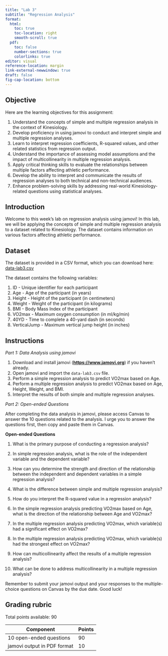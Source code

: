 ```yaml
---
title: "Lab 3"
subtitle: "Regression Analysis"
format: 
  html:
    toc: true
    toc-location: right
    smooth-scroll: true
  pdf:
    toc: false
    number-sections: true
    colorlinks: true
editor: visual
reference-location: margin
link-external-newwindow: true
draft: false
fig-cap-location: bottom
---
```


## Objective

Here are the learning objectives for this assignment:

1.  Understand the concepts of simple and multiple regression analysis in the context of Kinesiology.
2.  Develop proficiency in using jamovi to conduct and interpret simple and multiple regression analyses.
3.  Learn to interpret regression coefficients, R-squared values, and other related statistics from regression output.
4.  Understand the importance of assessing model assumptions and the impact of multicollinearity in multiple regression analysis.
5.  Apply critical thinking skills to evaluate the relationships between multiple factors affecting athletic performance.
6.  Develop the ability to interpret and communicate the results of regression analyses to both technical and non-technical audiences.
7.  Enhance problem-solving skills by addressing real-world Kinesiology-related questions using statistical analyses.

## Introduction

Welcome to this week's lab on regression analysis using jamovi! In this lab, we will be applying the concepts of simple and multiple regression analysis to a dataset related to Kinesiology. The dataset contains information on various factors affecting athletic performance.

## **Dataset** {#sec-dataset}

The dataset is provided in a CSV format, which you can download here: [data-lab3.csv](./data/data-lab3.csv)

The dataset contains the following variables:

1.  ID - Unique identifier for each participant
2.  Age - Age of the participant (in years)
3.  Height - Height of the participant (in centimeters)
4.  Weight - Weight of the participant (in kilograms)
5.  BMI - Body Mass Index of the participant
6.  VO2max - Maximum oxygen consumption (in ml/kg/min)
7.  40YD - Time to complete a 40-yard dash (in seconds)
8.  VerticalJump - Maximum vertical jump height (in inches)

## Instructions {#sec-instructions}

*Part 1: Data Analysis using jamovi*

1.  Download and install jamovi ([**https://www.jamovi.org**](https://www.jamovi.org/)) if you haven't already.
2.  Open jamovi and import the `data-lab3.csv` file.
3.  Perform a simple regression analysis to predict VO2max based on Age.
4.  Perform a multiple regression analysis to predict VO2max based on Age, Height, Weight, and BMI.
5.  Interpret the results of both simple and multiple regression analyses.

*Part 2: Open-ended Questions*

After completing the data analysis in jamovi, please access Canvas to answer the 10 questions related to the analysis. I urge you to answer the questions first, then copy and paste them in Canvas.

**Open-ended Questions**

1.  What is the primary purpose of conducting a regression analysis?

2.  In simple regression analysis, what is the role of the independent variable and the dependent variable?

3.  How can you determine the strength and direction of the relationship between the independent and dependent variables in a simple regression analysis?

4.  What is the difference between simple and multiple regression analysis?

5.  How do you interpret the R-squared value in a regression analysis?

6.  In the simple regression analysis predicting VO2max based on Age, what is the direction of the relationship between Age and VO2max?

7.  In the multiple regression analysis predicting VO2max, which variable(s) had a significant effect on VO2max?

8.  In the multiple regression analysis predicting VO2max, which variable(s) had the strongest effect on VO2max?

9.  How can multicollinearity affect the results of a multiple regression analysis?

10. What can be done to address multicollinearity in a multiple regression analysis?

Remember to submit your jamovi output and your responses to the multiple-choice questions on Canvas by the due date. Good luck!

## Grading rubric

Total points available: 90

| Component                   | Points |
|-----------------------------|--------|
| 10 open-ended questions     | 90     |
| jamovi output in PDF format | 10     |
